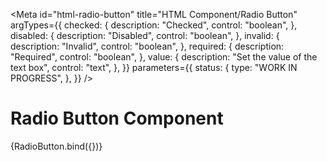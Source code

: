 <!-- @license CC0-1.0 -->


<Meta
  id="html-radio-button"
  title="HTML Component/Radio Button"
  argTypes={{
    checked: {
      description: "Checked",
      control: "boolean",
    },
    disabled: {
      description: "Disabled",
      control: "boolean",
    },
    invalid: {
      description: "Invalid",
      control: "boolean",
    },
    required: {
      description: "Required",
      control: "boolean",
    },
    value: {
      description: "Set the value of the text box",
      control: "text",
    },
  }}
  parameters={{
    status: {
      type: "WORK IN PROGRESS",
    },
  }}
/>

# Radio Button Component

<Canvas>
  <Story
    name="Default"
    args={{
      ...defaultArgs,
    }}
  >
    {RadioButton.bind({})}
  </Story>
</Canvas>

<ArgsTable story="Default" />
